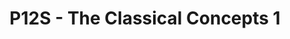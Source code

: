 ---
id: p12s_p2_classical_1
title: P12S - The Classical Concepts 1
sidebar_position: 14
sidebar_label: The Classical Concepts 1
hide_title: false
hide_table_of_contents: true
slug: /savage/p12s_p2/classical_1
---